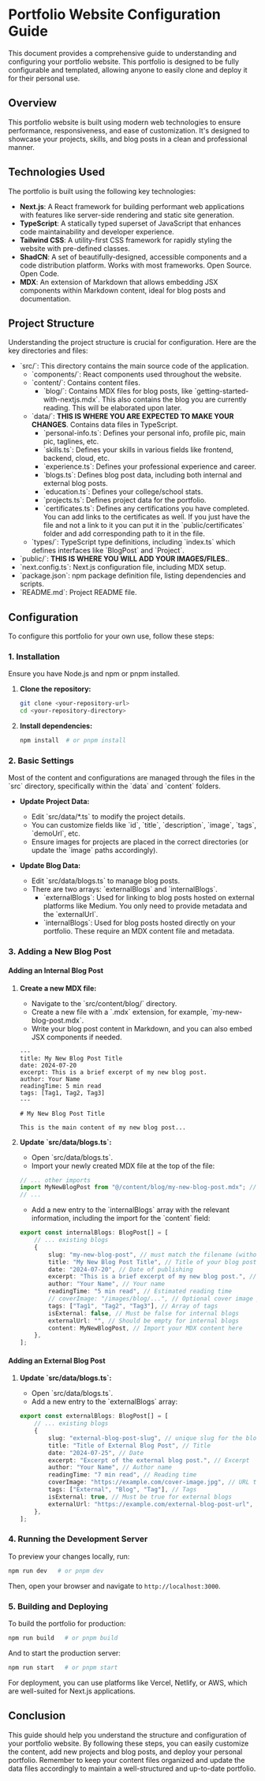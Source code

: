 # Portfolio Website Configuration Guide

This document provides a comprehensive guide to understanding and configuring your portfolio website. This portfolio is designed to be fully configurable and templated, allowing anyone to easily clone and deploy it for their personal use.

## Overview

This portfolio website is built using modern web technologies to ensure performance, responsiveness, and ease of customization. It's designed to showcase your projects, skills, and blog posts in a clean and professional manner.

## Technologies Used

The portfolio is built using the following key technologies:

-   **Next.js**: A React framework for building performant web applications with features like server-side rendering and static site generation.
-   **TypeScript**: A statically typed superset of JavaScript that enhances code maintainability and developer experience.
-   **Tailwind CSS**: A utility-first CSS framework for rapidly styling the website with pre-defined classes.
-   **ShadCN**: A set of beautifully-designed, accessible components and a code distribution platform. Works with most frameworks. Open Source. Open Code.
-   **MDX**: An extension of Markdown that allows embedding JSX components within Markdown content, ideal for blog posts and documentation.

## Project Structure

Understanding the project structure is crucial for configuration. Here are the key directories and files:

-   \`src/\`: This directory contains the main source code of the application.
    -   \`components/\`: React components used throughout the website.
    -   \`content/\`: Contains content files.
        -   \`blog/\`: Contains MDX files for blog posts, like \`getting-started-with-nextjs.mdx\`. This also contains the blog you are currently reading. This will be elaborated upon later.
    -   \`data/\`: **THIS IS WHERE YOU ARE EXPECTED TO MAKE YOUR CHANGES**. Contains data files in TypeScript.
        -   \`personal-info.ts\`: Defines your personal info, profile pic, main pic, taglines, etc.
        -   \`skills.ts\`: Defines your skills in various fields like frontend, backend, cloud, etc.
        -   \`experience.ts\`: Defines your professional experience and career.
        -   \`blogs.ts\`: Defines blog post data, including both internal and external blog posts.
        -   \`education.ts\`: Defines your college/school stats.
        -   \`projects.ts\`: Defines project data for the portfolio.
        -   \`certificates.ts\`: Defines any certifications you have completed. You can add links to the certificates as well. If you just have the file and not a link to it you can put it in the \`public/certificates\` folder and add corresponding path to it in the file.
    -   \`types/\`: TypeScript type definitions, including \`index.ts\` which defines interfaces like \`BlogPost\` and \`Project\`.
-   \`public/\`: **THIS IS WHERE YOU WILL ADD YOUR IMAGES/FILES.**.
-   \`next.config.ts\`: Next.js configuration file, including MDX setup.
-   \`package.json\`: npm package definition file, listing dependencies and scripts.
-   \`README.md\`: Project README file.

## Configuration

To configure this portfolio for your own use, follow these steps:

### 1. Installation

Ensure you have Node.js and npm or pnpm installed.

1.  **Clone the repository:**
    ```bash
    git clone <your-repository-url>
    cd <your-repository-directory>
    ```
2.  **Install dependencies:**
    ```bash
    npm install  # or pnpm install
    ```

### 2. Basic Settings

Most of the content and configurations are managed through the files in the \`src\` directory, specifically within the \`data\` and \`content\` folders.

-   **Update Project Data:**

    -   Edit \`src/data/\*.ts\` to modify the project details.
    -   You can customize fields like \`id\`, \`title\`, \`description\`, \`image\`, \`tags\`, \`demoUrl\`, etc.
    -   Ensure images for projects are placed in the correct directories (or update the \`image\` paths accordingly).

-   **Update Blog Data:**
    -   Edit \`src/data/blogs.ts\` to manage blog posts.
    -   There are two arrays: \`externalBlogs\` and \`internalBlogs\`.
        -   \`externalBlogs\`: Used for linking to blog posts hosted on external platforms like Medium. You only need to provide metadata and the \`externalUrl\`.
        -   \`internalBlogs\`: Used for blog posts hosted directly on your portfolio. These require an MDX content file and metadata.

### 3. Adding a New Blog Post

#### Adding an Internal Blog Post

1.  **Create a new MDX file:**

    -   Navigate to the \`src/content/blog/\` directory.
    -   Create a new file with a \`.mdx\` extension, for example, \`my-new-blog-post.mdx\`.
    -   Write your blog post content in Markdown, and you can also embed JSX components if needed.

    ```mdx:src/content/blog/my-new-blog-post.mdx
    ---
    title: My New Blog Post Title
    date: 2024-07-20
    excerpt: This is a brief excerpt of my new blog post.
    author: Your Name
    readingTime: 5 min read
    tags: [Tag1, Tag2, Tag3]
    ---

    # My New Blog Post Title

    This is the main content of my new blog post...
    ```

2.  **Update \`src/data/blogs.ts\`:**

    -   Open \`src/data/blogs.ts\`.
    -   Import your newly created MDX file at the top of the file:

    ```typescript:src/data/blogs.ts
    // ... other imports
    import MyNewBlogPost from "@/content/blog/my-new-blog-post.mdx"; // Import your new blog post
    // ...
    ```

    -   Add a new entry to the \`internalBlogs\` array with the relevant information, including the import for the \`content\` field:

    ```typescript:src/data/blogs.ts
    export const internalBlogs: BlogPost[] = [
        // ... existing blogs
        {
            slug: "my-new-blog-post", // must match the filename (without .mdx) and URL slug
            title: "My New Blog Post Title", // Title of your blog post
            date: "2024-07-20", // Date of publishing
            excerpt: "This is a brief excerpt of my new blog post.", // Short description
            author: "Your Name", // Your name
            readingTime: "5 min read", // Estimated reading time
            // coverImage: "/images/blog/...", // Optional cover image path in public directory
            tags: ["Tag1", "Tag2", "Tag3"], // Array of tags
            isExternal: false, // Must be false for internal blogs
            externalUrl: "", // Should be empty for internal blogs
            content: MyNewBlogPost, // Import your MDX content here
        },
    ];
    ```

#### Adding an External Blog Post

1.  **Update \`src/data/blogs.ts\`:**

    -   Open \`src/data/blogs.ts\`.
    -   Add a new entry to the \`externalBlogs\` array:

    ```typescript:src/data/blogs.ts
    export const externalBlogs: BlogPost[] = [
        // ... existing blogs
        {
            slug: "external-blog-post-slug", // unique slug for the blog post
            title: "Title of External Blog Post", // Title
            date: "2024-07-25", // Date
            excerpt: "Excerpt of the external blog post.", // Excerpt
            author: "Your Name", // Author name
            readingTime: "7 min read", // Reading time
            coverImage: "https://example.com/cover-image.jpg", // URL to cover image
            tags: ["External", "Blog", "Tag"], // Tags
            isExternal: true, // Must be true for external blogs
            externalUrl: "https://example.com/external-blog-post-url", // URL to the external blog post
        },
    ];
    ```

### 4. Running the Development Server

To preview your changes locally, run:

```bash
npm run dev   # or pnpm dev
```

Then, open your browser and navigate to `http://localhost:3000`.

### 5. Building and Deploying

To build the portfolio for production:

```bash
npm run build   # or pnpm build
```

And to start the production server:

```bash
npm run start   # or pnpm start
```

For deployment, you can use platforms like Vercel, Netlify, or AWS, which are well-suited for Next.js applications.

## Conclusion

This guide should help you understand the structure and configuration of your portfolio website. By following these steps, you can easily customize the content, add new projects and blog posts, and deploy your personal portfolio. Remember to keep your content files organized and update the data files accordingly to maintain a well-structured and up-to-date portfolio.
